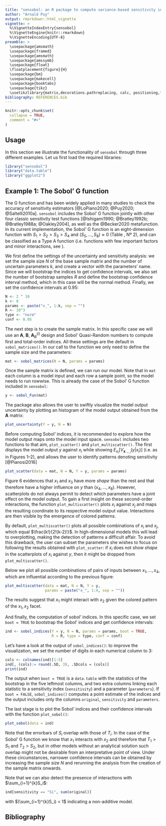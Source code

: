 ```yaml
---
title: "sensobol: an R package to compute variance-based sensitivity indices"
author: "Arnald Puy"
output: rmarkdown::html_vignette
vignette: >
  %\VignetteIndexEntry{sensobol}
  %\VignetteEngine{knitr::rmarkdown}
  %\VignetteEncoding{UTF-8}
preamble: >
  \usepackage{amsmath}
  \usepackage{framed}
  \usepackage{amsmath}
  \usepackage{amssymb}
  \usepackage{float}
  \floatplacement{figure}{H}
  \usepackage{bm}
  \usepackage{makecell}
  \usepackage{booktabs}
  \usepackage{tikz}
  \usetikzlibrary{matrix,decorations.pathreplacing, calc, positioning,fit}
bibliography: REFERENCES.bib
---
```


```r
knitr::opts_chunk$set(
  collapse = TRUE,
  comment = "#>"
)
```

## Usage
In this section we illustrate the functionality of ``sensobol`` through three different examples. Let us first load the required libraries:

```r
library("sensobol")
library("data.table")
library("ggplot2")
```

\begingroup
\renewcommand{\arraystretch}{1.9}
\begin{table}[!ht]
\centering
\begin{tabular}{llll}
\toprule
\code{first} & \code{total} & \code{matrices} & Nº model runs \\
\midrule
\makecell{\code{"saltelli"} \\ \code{"jansen"}} & \makecell{\code{"jansen"}\\ \code{"sobol"} \\ \code{"homma"} \\ \code{"janon"} \\ \code{"glen"}} & \code{c("A", "B", "AB")} & $N(k + 2)$ \\
\midrule
\code{"sobol"} & \code{"saltelli"} & \code{c("A", "B", "BA")} & $N(k + 2)$ \\
\midrule
\code{"azzini"} & \makecell{\code{"jansen"} \\ \code{"sobol"} \\ \code{"homma"} \\ \code{"janon"} \\ \code{"glen"}\\ \code{"azzini"} \\ \code{"saltelli"}} & \code{c("A", "B", "AB", "BA")} & $2N(k + 1)$ \\
\midrule
\makecell{\code{"saltelli"} \\ \code{"jansen"}\\ \code{"sobol"} \\ \code{"azzini"}} & \code{"azzini"} & \code{c("A", "B", "AB", "BA")} & $2N(k + 1)$ \\
\bottomrule
\end{tabular}
\caption{\label{tab:combinations} Available combinations of first and total-order estimators.}
\end{table}
\endgroup

## Example 1: The Sobol' G function
The \cite{Sobol1998} G function and has been widely applied in many studies to check the accuracy of sensitivity estimators [@LoPiano2020; @Puy2020; @Saltelli2010a]. ``sensobol`` includes the Sobol' G function jointly with other four classic sensitivity test functions [@Ishigami1990; @Bratley1992b; @Bratley1988a; @Oakley2004], as well as the @Becker2020 metafunction. In its current implementation, the Sobol' G function is an eight-dimension function with $S_1>S_2>S_3>S_4$ and $(S_5,...,S_8)\approx0$ (Table \ref{tab:test_functions}, Nº 2), and can be classified as a Type A function (i.e. functions with few important factors and minor interactions, see \cite{Kucherenko2011}).

We first define the settings of the uncertainty and sensitivity analysis: we set the sample size $N$ of the base sample matrix and the number of uncertain parameters $k$, and create a vector with the parameters' name. Since we will bootstrap the indices to get confidence intervals, we also set the number of bootstrap samples $R$ and define the bootstrap confidence interval method, which in this case will be the normal method. Finally, we set the confidence intervals at 0.95:

```r
N <- 2 ^ 10
k <- 8
params <- paste("x_", 1:k, sep = "")
R <- 10^3
type <- "norm"
conf <- 0.95
```

The next step is to create the sample matrix. In this specific case we will use an $\textbf{A}$, $\textbf{B}$, $\textbf{A}_B^{(i)}$ design and Sobol' Quasi-Random numbers to compute first and total-order indices. All these settings are the default in ``sobol_matrices()``. In our call to the function we only need to define the sample size and the parameters:

```r
mat <- sobol_matrices(N = N, params = params)
```

Once the sample matrix is defined, we can run our model. Note that in ``mat`` each column is a model input and each row a sample point, so the model needs to run rowwise. This is already the case of the Sobol' G function included in ``sensobol``:

```r
y <- sobol_Fun(mat)
```

The package also allows the user to swiftly visualize the model output uncertainty by plotting an histogram of the model output obtained from the $\textbf{A}$ matrix:

```r
plot_uncertainty(Y = y, N = N) 
```

Before computing Sobol' indices, it is recommended to explore how the model output maps onto the model input space. ``sensobol`` includes two functions to that aim, ``plot_scatter()`` and ``plot_multiscatter()``. The first displays the model output $y$ against $x_i$ while showing $E_{x_i} \left [ V_{\textbf{x}_{\sim i}}(y | x_i) \right]$ (i.e. as in Figures 1--2), and allows the user to identify patterns denoting sensitivity [@Pianosi2016]

```r
plot_scatter(data = mat, N = N, Y = y, params = params)
```

Figure 6 evidences that $x_1$ and $x_3$ have more *shape* than the rest and that therefore have a higher influence on $y$ than $(x_4,...,x_8)$. However, scatterplots do not always permit to detect which parameters have a joint effect on the model output. To gain a first insight on these second-order interactions, the function ``plot_multiscatter()`` plots $x_i$ against $x_j$ and maps the resulting coordinate to its respective model output value. Interactions are then visible by the emergence of colored patterns.

By default, ``plot_multiscatter()`` plots all possible combinations of $x_i$ and $x_j$, which equal $\frac{k!}{2!(k-2)!}$. In high-dimensional models this will lead to overplotting, making the detection of patterns a difficult affair. To avoid this drawback, the user can subset the parameters she wishes to focus on following the results obtained with ``plot_scatter``: if $x_i$ does not show *shape* in the scatterplots of $x_i$ against $y$, then it might be dropped from ``plot_multiscatter()``.

Below we plot all possible combinations of pairs of inputs between $x_1,...,x_4$, which are influential according to the previous figure:

```r
plot_multiscatter(data = mat, N = N, Y = y, 
                  params = paste("x_", 1:4, sep = ""))
```

The results suggest that $x_1$ might interact with $x_2$ given the colored pattern of the $x_1, x_2$ facet.

And finally, the computation of sobol' indices. In this specific case, we set ``boot = TRUE`` to bootstrap the Sobol' indices and get confidence intervals:

```r
ind <- sobol_indices(Y = y, N = N, params = params, boot = TRUE, 
                     R = R, type = type, conf = conf)
```

Let's have a look at the output of ``sobol_indices()``: to improve the visualization, we set the number of digits in each numerical column to 3:

```r
cols <- colnames(ind)[1:5]
ind[, (cols):= round(.SD, 3), .SDcols = (cols)]
print(ind)
```
 
The output when ``boot = TRUE`` is a ``data.table`` with the statistics of the bootstrap in the five leftmost columns, and two extra columns linking each statistic to a sensitivity index (``sensitivity``) and a parameter (``parameters``). If ``boot = FALSE``, ``sobol_indices()`` computes a point estimate of the indices and the output includes only the columns ``original``, ``sensitivity`` and ``parameters``.

The last stage is to plot the Sobol' indices and their confidence intervals with the function ``plot_sobol()``:

```r
plot_sobol(data = ind)
```

Note that the errorbars of $S_i$ overlap with those of $T_i$. In the case of the Sobol' G function we know that $x_1$ interacts with $x_2$ and therefore that $T_1>S_1$ and $T_2>S_2$, but in other models without an analytical solution such overlap might not be desirable from an interpretative point of view. Under these circumstances, narrower confidence intervals can be obtained by increasing the sample size $N$ and rerunning the analysis from the creation of the sample matrix onwards.

Note that we can also detect the presence of interactions with $\sum_{i=1}^{k}S_i$:

```r
ind[sensitivity == "Si", sum(original)]
```

with $(\sum_{i=1}^{k}S_i) < 1$ indicating a non-additive model.

## Bibliography
